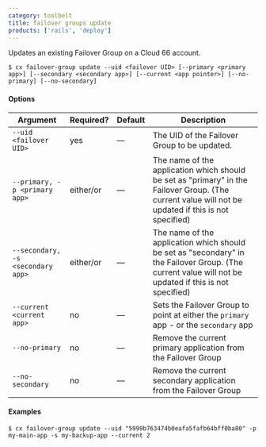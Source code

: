 ```yaml
---
category: toolbelt
title: failover groups update
products: ['rails', 'deploy']
---
```


Updates an existing Failover Group on a Cloud 66 account.

```shell
$ cx failover-group update --uid <failover UID> [--primary <primary app>] [--secondary <secondary app>] [--current <app pointer>] [--no-primary] [--no-secondary]
```

#### Options

| Argument | Required? | Default | Description |
| --- | --- | --- | --- |
| `--uid <failover UID>` | yes | — | The UID of the Failover Group to be updated. |
| `--primary, -p <primary app>` | either/or | — | The name of the application which should be set as "primary" in the Failover Group. (The current value will not be updated if this is not specified) |
| `--secondary, -s <secondary app>` | either/or | — | The name of the application which should be set as "secondary" in the Failover Group. (The current value will not be updated if this is not specified) |
| `--current <current app>` | no | — | Sets the Failover Group to point at either the `primary` app - or the `secondary` app |
| `--no-primary` | no | — | Remove the current primary application from the Failover Group |
| `--no-secondary` | no | — | Remove the current secondary application from the Failover Group |

#### Examples

```shell
$ cx failover-group update --uid "5999b763474b0eafa5fafb64bff0ba80" -p my-main-app -s my-backup-app --current 2
```
